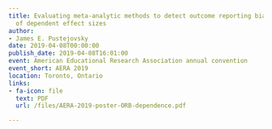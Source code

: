 ```yaml
---
title: Evaluating meta-analytic methods to detect outcome reporting bias in the presence
  of dependent effect sizes
author:
- James E. Pustejovsky
date: 2019-04-08T00:00:00
publish_date: 2019-04-08T16:01:00
event: American Educational Research Association annual convention
event_short: AERA 2019
location: Toronto, Ontario
links:
- fa-icon: file
  text: PDF
  url: /files/AERA-2019-poster-ORB-dependence.pdf

---
```





